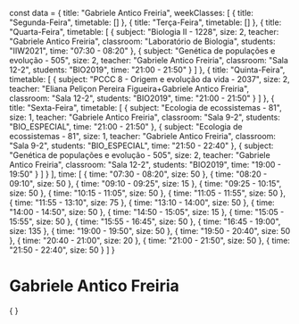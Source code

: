 const data = {
  title: "Gabriele Antico Freiria",
  weekClasses: [
    {
      title: "Segunda-Feira",
      timetable: []
    },
    {
      title: "Terça-Feira",
      timetable: []
    },
    {
      title: "Quarta-Feira",
      timetable: [
        {
          subject: "Biologia II - 1228",
          size: 2,
          teacher: "Gabriele Antico Freiria",
          classroom: "Laboratório de Biologia",
          students: "IIW2021",
          time: "07:30 - 08:20"
        },
        {
          subject: "Genética de populações e evolução - 505",
          size: 2,
          teacher: "Gabriele Antico Freiria",
          classroom: "Sala 12-2",
          students: "BIO2019",
          time: "21:00 - 21:50"
        }
      ]
    },
    {
      title: "Quinta-Feira",
      timetable: [
        {
          subject: "PCCC 8 - Origem e evolução da vida - 2037",
          size: 2,
          teacher: "Eliana Peliçon Pereira Figueira+Gabriele Antico Freiria",
          classroom: "Sala 12-2",
          students: "BIO2019",
          time: "21:00 - 21:50"
        }
      ]
    },
    {
      title: "Sexta-Feira",
      timetable: [
        {
          subject: "Ecologia de ecossistemas - 81",
          size: 1,
          teacher: "Gabriele Antico Freiria",
          classroom: "Sala 9-2",
          students: "BIO_ESPECIAL",
          time: "21:00 - 21:50"
        },
        {
          subject: "Ecologia de ecossistemas - 81",
          size: 1,
          teacher: "Gabriele Antico Freiria",
          classroom: "Sala 9-2",
          students: "BIO_ESPECIAL",
          time: "21:50 - 22:40"
        },
        {
          subject: "Genética de populações e evolução - 505",
          size: 2,
          teacher: "Gabriele Antico Freiria",
          classroom: "Sala 12-2",
          students: "BIO2019",
          time: "19:00 - 19:50"
        }
      ]
    }
  ],
  time: [
    {
      time: "07:30 - 08:20",
      size: 50
    },
    {
      time: "08:20 - 09:10",
      size: 50
    },
    {
      time: "09:10 - 09:25",
      size: 15
    },
    {
      time: "09:25 - 10:15",
      size: 50
    },
    {
      time: "10:15 - 11:05",
      size: 50
    },
    {
      time: "11:05 - 11:55",
      size: 50
    },
    {
      time: "11:55 - 13:10",
      size: 75
    },
    {
      time: "13:10 - 14:00",
      size: 50
    },
    {
      time: "14:00 - 14:50",
      size: 50
    },
    {
      time: "14:50 - 15:05",
      size: 15
    },
    {
      time: "15:05 - 15:55",
      size: 50
    },
    {
      time: "15:55 - 16:45",
      size: 50
    },
    {
      time: "16:45 - 19:00",
      size: 135
    },
    {
      time: "19:00 - 19:50",
      size: 50
    },
    {
      time: "19:50 - 20:40",
      size: 50
    },
    {
      time: "20:40 - 21:00",
      size: 20
    },
    {
      time: "21:00 - 21:50",
      size: 50
    },
    {
      time: "21:50 - 22:40",
      size: 50
    }
  ]
}

# Gabriele Antico Freiria

<div>
    {
        <Grid
            title={data.title} 
            weekClasses={data.weekClasses} 
            time={data.time}
        />
    }
</div>